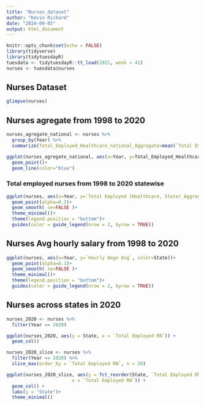 ```yaml
---
title: "Nurses_dataset"
author: "Kevin Richard"
date: "2024-09-05"
output: html_document
---
```


```r
knitr::opts_chunk$set(echo = FALSE)
library(tidyverse)
library(tidytuesdayR)
tuesdata <- tidytuesdayR::tt_load(2021, week = 41)
nurses <- tuesdata$nurses
```

## Nurses Dataset   

```r
glimpse(nurses)
```

## Nurses agregate from 1998 to 2020


```r
nurses_agregate_national <- nurses %>% 
  group_by(Year) %>% 
  summarize(Total_Employed_Healthcare_national_Aggregate=mean(`Total Employed (Healthcare, National)_Aggregate`, na.rm=TRUE))

ggplot(nurses_agregate_national, aes(x=Year, y=Total_Employed_Healthcare_national_Aggregate))+
  geom_point()+
  geom_line(color="blue")

```

### Total employed nurses from 1998 to 2020 statewise

```r
ggplot(nurses, aes(x=Year, y=`Total Employed (Healthcare, State)_Aggregate`, color=State))+
  geom_point(alpha=0.3)+
  geom_smooth( se=FALSE )+
  theme_minimal()+
  theme(legend.position = "bottom")+
  guides(color = guide_legend(nrow = 2, byrow = TRUE))
```

## Nurses Avg hourly salary from 1998 to 2020 


```r
ggplot(nurses, aes(x=Year, y=`Hourly Wage Avg`, color=State))+
  geom_point(alpha=0.3)+
  geom_smooth( se=FALSE )+
  theme_minimal()+
  theme(legend.position = "bottom")+
  guides(color = guide_legend(nrow = 2, byrow = TRUE))
```

## Nurses across states in 2020


```r
nurses_2020 <- nurses %>% 
  filter(Year == 2020)

ggplot(nurses_2020, aes(y = State, x = `Total Employed RN`)) +
  geom_col()
```


```r
nurses_2020_slice <- nurses %>% 
  filter(Year == 2020) %>% 
  slice_max(order_by = `Total Employed RN`, n = 20)

ggplot(nurses_2020_slice, aes(y = fct_reorder(State, `Total Employed RN`),
                        x = `Total Employed RN`)) +
  geom_col() +
  labs(y = "State")+
  theme_minimal()

```
